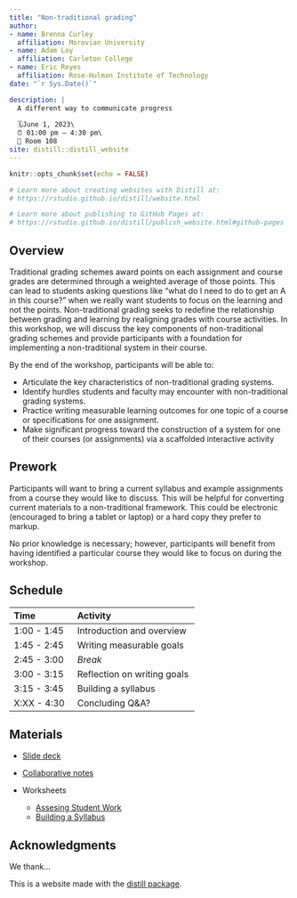 ```yaml
---
title: "Non-traditional grading"
author:
- name: Brenna Curley
  affiliation: Morovian University
- name: Adam Loy
  affiliation: Carleton College
- name: Eric Reyes
  affiliation: Rose-Hulman Institute of Technology
date: "`r Sys.Date()`"

description: |
  A different way to communicate progress
  
  🗓️June 1, 2023\
  ⏰ 01:00 pm – 4:30 pm\
  🏨 Room 108 
site: distill::distill_website
---
```


```r
knitr::opts_chunk$set(echo = FALSE)

# Learn more about creating websites with Distill at:
# https://rstudio.github.io/distill/website.html

# Learn more about publishing to GitHub Pages at:
# https://rstudio.github.io/distill/publish_website.html#github-pages

```


## Overview

Traditional grading schemes award points on each assignment and course grades are determined through a weighted average of those points. This can lead to students asking questions like “what do I need to do to get an A in this course?” when we really want students to focus on the learning and not the points. Non-traditional grading seeks to redefine the relationship between grading and learning by realigning grades with course activities. In this workshop, we will discuss the key components of non-traditional grading schemes and provide participants with a foundation for implementing a non-traditional system in their course.  

By the end of the workshop, participants will be able to:

- Articulate the key characteristics of non-traditional grading systems.
- Identify hurdles students and faculty may encounter with non-traditional grading systems.
- Practice writing measurable learning outcomes for one topic of a course or specifications for one assignment.
- Make significant progress toward the construction of a system for one of their courses (or assignments) via a scaffolded interactive activity


## Prework

Participants will want to bring a current syllabus and example assignments from a course they would like to discuss. This will be helpful for converting current materials to a non-traditional framework. This could be electronic (encouraged to bring a tablet or laptop) or a hard copy they prefer to markup.

No prior knowledge is necessary; however, participants will benefit from having identified a particular course they would like to focus on during the workshop.


## Schedule

| Time          | Activity                                              |
|:--------------|:---------------------------|
| 1:00 - 1:45 | Introduction and overview    |
| 1:45 - 2:45 | Writing measurable goals     |
| 2:45 - 3:00 | *Break*                      |
| 3:00 - 3:15 | Reflection on writing goals  |
| 3:15 - 3:45 | Building a syllabus          |
| X:XX - 4:30 | Concluding Q&A?              |


## Materials

- [Slide deck](URL)

- [Collaborative notes](https://docs.google.com/document/d/1idEmD_AlrCxymtkbdfGDUuRu7YvUwv3cw3rp48DxZ5I/edit?usp=sharing)

- Worksheets

    + [Assesing Student Work](handouts/USCOTS23 Assesing Student Work Worksheet.pdf)
    + [ Building a Syllabus](handouts/USCOTS23 Building Syllabus Worksheet.pdf)




## Acknowledgments {.appendix}

We thank...


This is a website made with the [distill package](https://rstudio.github.io/distill/).
